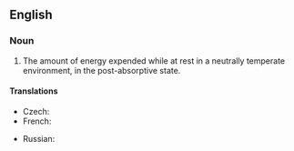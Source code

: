 ==English==
{{wikipedia}}

===Noun===
{{en-noun}}

# {{lb|en|physiology}} The amount of energy expended while at rest in a neutrally temperate environment, in the post-absorptive state.

====Translations====
{{trans-top|amount of energy expended while at rest}}
* Czech: {{t|cs|bazální metabolismus|m}}
* French: {{t|fr|taux métabolique de base}}
{{trans-mid}}
* Russian: {{t|ru|Базовая ско́рость метаболизма|f}}
{{trans-bottom}}